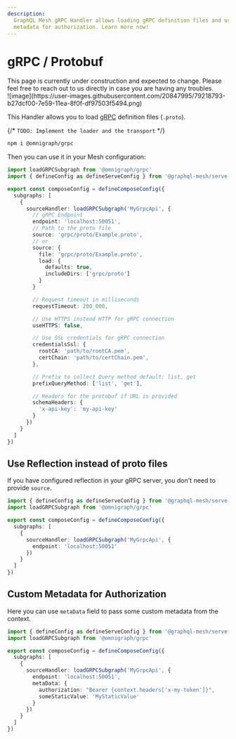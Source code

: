```yaml
---
description:
  GraphQL Mesh gRPC Handler allows loading gRPC definition files and using reflection, with custom
  metadata for authorization. Learn more now!
---
```



# gRPC / Protobuf

<Callout>
  This page is currently under construction and expected to change. Please feel free to reach out to
  us directly in case you are having any troubles.
</Callout>

<div className="bg-[#244c5a]/90 rounded-md dark:bg-transparent inline-block">
  ![image](https://user-images.githubusercontent.com/20847995/79218793-b27dcf00-7e59-11ea-8f0f-df97503f5494.png)
</div>

This Handler allows you to load [gRPC](https://grpc.io) definition files (`.proto`).

{/* `TODO: Implement the loader and the transport` */}

```sh npm2yarn
npm i @omnigraph/grpc
```

Then you can use it in your Mesh configuration:

```ts filename="mesh.config.ts"
import loadGRPCSubgraph from '@omnigraph/grpc'
import { defineConfig as defineServeConfig } from '@graphql-mesh/serve-cli'

export const composeConfig = defineComposeConfig({
  subgraphs: [
    {
      sourceHandler: loadGRPCSubgraph('MyGrpcApi', {
        // gRPC Endpoint
        endpoint: 'localhost:50051',
        // Path to the proto file
        source: 'grpc/proto/Example.proto',
        // or
        source: {
          file: 'grpc/proto/Example.proto',
          load: {
            defaults: true,
            includeDirs: ['grpc/proto']
          }
        }

        // Request timeout in milliseconds
        requestTimeout: 200_000,

        // Use HTTPS instead HTTP for gRPC connection
        useHTTPS: false,

        // Use SSL credentials for gRPC connection
        credentialsSsl: {
          rootCA: 'path/to/rootCA.pem',
          certChain: 'path/to/certChain.pem',
        },

        // Prefix to collect Query method default: list, get
        prefixQueryMethod: ['list', 'get'],

        // Headers for the protobuf if URL is provided
        schemaHeaders: {
          'x-api-key': 'my-api-key'
        }
      })
    }
  ]
})
```

## Use Reflection instead of proto files

If you have configured reflection in your gRPC server, you don't need to provide `source`.

```ts filename="mesh.config.ts"
import { defineConfig as defineServeConfig } from '@graphql-mesh/serve-cli'
import loadGRPCSubgraph from '@omnigraph/grpc'

export const composeConfig = defineComposeConfig({
  subgraphs: [
    {
      sourceHandler: loadGRPCSubgraph('MyGrpcApi', {
        endpoint: 'localhost:50051'
      })
    }
  ]
})
```

## Custom Metadata for Authorization

Here you can use `metaData` field to pass some custom metadata from the context.

```ts filename="mesh.config.ts"
import { defineConfig as defineServeConfig } from '@graphql-mesh/serve-cli'
import loadGRPCSubgraph from '@omnigraph/grpc'

export const composeConfig = defineComposeConfig({
  subgraphs: [
    {
      sourceHandler: loadGRPCSubgraph('MyGrpcApi', {
        endpoint: 'localhost:50051',
        metaData: {
          authorization: "Bearer {context.headers['x-my-token']}",
          someStaticValue: 'MyStaticValue'
        }
      })
    }
  ]
})
```
